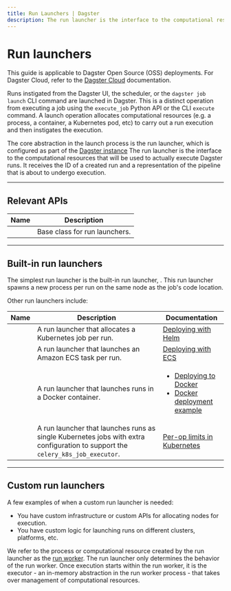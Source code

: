 ```yaml
---
title: Run Launchers | Dagster
description: The run launcher is the interface to the computational resources that will be used to actually execute Dagster runs.
---
```


# Run launchers

<Note>
  This guide is applicable to Dagster Open Source (OSS) deployments. For Dagster
  Cloud, refer to the <a href="/dagster-cloud">Dagster Cloud</a> documentation.
</Note>

Runs instigated from the Dagster UI, the scheduler, or the `dagster job launch` CLI command are launched in Dagster. This is a distinct operation from executing a job using the `execute_job` Python API or the CLI `execute` command. A launch operation allocates computational resources (e.g. a process, a container, a Kubernetes pod, etc) to carry out a run execution and then instigates the execution.

The core abstraction in the launch process is the run launcher, which is configured as part of the [Dagster instance](/deployment/dagster-instance) The run launcher is the interface to the computational resources that will be used to actually execute Dagster runs. It receives the ID of a created run and a representation of the pipeline that is about to undergo execution.

---

## Relevant APIs

| Name                                                              | Description                   |
| ----------------------------------------------------------------- | ----------------------------- |
| <PyObject module="dagster._core.launcher" object="RunLauncher" /> | Base class for run launchers. |

---

## Built-in run launchers

The simplest run launcher is the built-in run launcher, <PyObject object="DefaultRunLauncher" />. This run launcher spawns a new process per run on the same node as the job's code location.

Other run launchers include:

<table
  className="table"
  style={{
    width: "100%",
  }}
>
  <thead>
    <tr>
      <th
        style={{
          width: "25%",
        }}
      >
        Name
      </th>
      <th>Description</th>
      <th
        style={{
          width: "25%",
        }}
      >
        Documentation
      </th>
    </tr>
  </thead>
  <tbody>
    <tr>
      <td>
        <PyObject module="dagster_k8s" object="K8sRunLauncher" />
      </td>
      <td>A run launcher that allocates a Kubernetes job per run.</td>
      <td>
        <a href="/deployment/guides/kubernetes/deploying-with-helm">
          Deploying with Helm
        </a>
      </td>
    </tr>
    <tr>
      <td>
        <PyObject module="dagster_aws.ecs" object="EcsRunLauncher" />
      </td>
      <td>A run launcher that launches an Amazon ECS task per run.</td>
      <td>
        <a href="/deployment/guides/aws#launching-runs-in-ecs">
          Deploying with ECS
        </a>
      </td>
    </tr>
    <tr>
      <td>
        <PyObject module="dagster_docker" object="DockerRunLauncher" />
      </td>
      <td>A run launcher that launches runs in a Docker container.</td>
      <td>
        <ul
          style={{
            marginTop: "0px",
          }}
        >
          <li
            style={{
              marginTop: "0px",
            }}
          >
            <a href="/deployment/guides/docker">Deploying to Docker</a>
          </li>
          <li>
            <a href="/deployment/guides/docker#example">
              Docker deployment example
            </a>
          </li>
        </ul>
      </td>
    </tr>
    <tr>
      <td>
        <PyObject module="dagster_celery_k8s" object="CeleryK8sRunLauncher" />
      </td>
      <td>
        A run launcher that launches runs as single Kubernetes jobs with extra
        configuration to support the <code>celery_k8s_job_executor</code>.
      </td>
      <td>
        <a href="/deployment/guides/kubernetes/deploying-with-helm-advanced">
          Per-op limits in Kubernetes
        </a>
      </td>
    </tr>
  </tbody>
</table>

---

## Custom run launchers

A few examples of when a custom run launcher is needed:

- You have custom infrastructure or custom APIs for allocating nodes for execution.
- You have custom logic for launching runs on different clusters, platforms, etc.

We refer to the process or computational resource created by the run launcher as the [run worker](/deployment/overview#job-execution-flow). The run launcher only determines the behavior of the run worker. Once execution starts within the run worker, it is the executor - an in-memory abstraction in the run worker process - that takes over management of computational resources.
